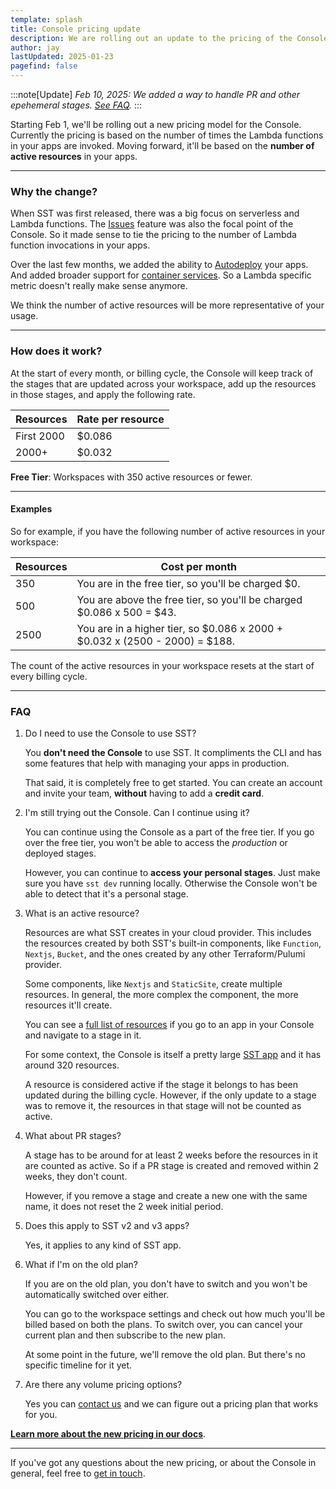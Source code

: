 ```yaml
---
template: splash
title: Console pricing update
description: We are rolling out an update to the pricing of the Console.
author: jay
lastUpdated: 2025-01-23
pagefind: false
---
```


:::note[Update]
_Feb 10, 2025: We added a way to handle PR and other epehemeral stages. [See FAQ](#faq)._
:::

Starting Feb 1, we'll be rolling out a new pricing model for the Console. Currently the pricing is based on the number of times the Lambda functions in your apps are invoked. Moving forward, it'll be based on the **number of active resources** in your apps.

---

### Why the change?

When SST was first released, there was a big focus on serverless and Lambda functions. The [Issues](/docs/console#issues) feature was also the focal point of the Console. So it made sense to tie the pricing to the number of Lambda function invocations in your apps.

Over the last few months, we added the ability to [Autodeploy](/docs/console#autodeploy) your apps. And added broader support for [container services](/blog/container-support). So a Lambda specific metric doesn't really make sense anymore.

We think the number of active resources will be more representative of your usage.

---

### How does it work?

At the start of every month, or billing cycle, the Console will keep track of the stages that are updated across your workspace, add up the resources in those stages, and apply the following rate.

| Resources | Rate per resource |
|-----------|-----------|
| First 2000   | $0.086 |
| 2000+        | $0.032 |

**Free Tier**: Workspaces with 350 active resources or fewer.

---

#### Examples

So for example, if you have the following number of active resources in your workspace:

| Resources | Cost per month |
|----------|------|
| 350 | You are in the free tier, so you'll be charged $0. |
| 500 | You are above the free tier, so you'll be charged $0.086 x 500 = $43. |
| 2500 | You are in a higher tier, so $0.086 x 2000 + $0.032 x (2500 - 2000) = $188. |

The count of the active resources in your workspace resets at the start of every billing cycle.

---

### FAQ

1. Do I need to use the Console to use SST?

   You **don't need the Console** to use SST. It compliments the CLI and has some features that help with managing your apps in production.
 
   That said, it is completely free to get started. You can create an account and invite your team, **without** having to add a **credit card**.

2. I'm still trying out the Console. Can I continue using it?

   You can continue using the Console as a part of the free tier. If you go over the free tier, you won't be able to access the _production_ or deployed stages.
   
   However, you can continue to **access your personal stages**. Just make sure you have `sst dev` running locally. Otherwise the Console won't be able to detect that it's a personal stage.
    

3. What is an active resource?

   Resources are what SST creates in your cloud provider. This includes the resources created by both SST's built-in components, like `Function`, `Nextjs`, `Bucket`, and the ones created by any other Terraform/Pulumi provider.

   Some components, like `Nextjs` and `StaticSite`, create multiple resources. In general, the more complex the component, the more resources it'll create.
   
   You can see a [full list of resources](/docs/console#resources) if you go to an app in your Console and navigate to a stage in it.
   
   For some context, the Console is itself a pretty large [SST app](https://github.com/sst/console) and it has around 320 resources.
   
   A resource is considered active if the stage it belongs to has been updated during the billing cycle. However, if the only update to a stage was to remove it, the resources in that stage will not be counted as active.

4. What about PR stages?

   A stage has to be around for at least 2 weeks before the resources in it are counted as active. So if a PR stage is created and removed within 2 weeks, they don't count.
 
   However, if you remove a stage and create a new one with the same name, it does not reset the 2 week initial period.


5. Does this apply to SST v2 and v3 apps?

   Yes, it applies to any kind of SST app.

6. What if I'm on the old plan?

   If you are on the old plan, you don't have to switch and you won't be automatically switched over either.

   You can go to the workspace settings and check out how much you'll be billed based on both the plans. To switch over, you can cancel your current plan and then subscribe to the new plan.

   At some point in the future, we'll remove the old plan. But there's no specific timeline for it yet.

7. Are there any volume pricing options?
   
   Yes you can [contact us][contact-us] and we can figure out a pricing plan that works for you.

[**Learn more about the new pricing in our docs**](/docs/console#pricing).

---

 If you've got any questions about the new pricing, or about the Console in general, feel free to [get in touch][contact-us].


[contact-us]: mailto:hello@sst.dev
